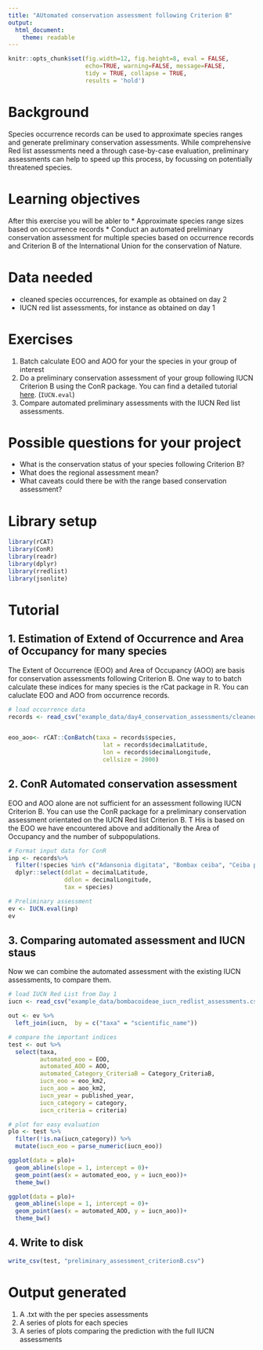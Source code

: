 ```yaml
---
title: "AUtomated conservation assessment following Criterion B"
output: 
  html_document:
    theme: readable
---
```


```r
knitr::opts_chunk$set(fig.width=12, fig.height=8, eval = FALSE,
                      echo=TRUE, warning=FALSE, message=FALSE,
                      tidy = TRUE, collapse = TRUE,
                      results = 'hold')
```
# Background
Species occurrence records can be used to approximate species ranges and generate preliminary conservation assessments. While comprehensive Red list assessments need a through case-by-case evaluation, preliminary assessments can help to speed up this process, by focussing on potentially threatened species.

# Learning objectives
After this exercise you will be abler to 
* Approximate species range sizes based on occurrence records
* Conduct an automated preliminary conservation assessment for multiple species based on occurrence records and Criterion B of the International Union for the conservation of Nature.

# Data needed
- cleaned species occurrences, for example as obtained on day 2
- IUCN red list assessments, for instance as obtained on day 1

# Exercises
1. Batch calculate EOO and AOO for your the species in your group of interest
2. Do a preliminary conservation assessment of your group following IUCN Criterion B using the ConR package. You can find a detailed tutorial [here](https://cran.r-project.org/web/packages/ConR/vignettes/my-vignette.html). (`IUCN.eval`)
2. Compare automated preliminary assessments with the IUCN Red list assessments.

# Possible questions for your project
* What is the conservation status of your species following Criterion B?
* What does the regional assessment mean?
* What caveats could there be with the range based conservation assessment?

# Library setup
```r
library(rCAT)
library(ConR)
library(readr)
library(dplyr)
library(rredlist)
library(jsonlite)
```

# Tutorial

## 1. Estimation of Extend of Occurrence and Area of Occupancy for many species
The Extent of Occurrence (EOO) and Area of Occupancy (AOO) are basis for conservation assessments following Criterion B. One way to to batch calculate these indices for many species is the rCat package in R. You can caluclate EOO and AOO from occurrence records.

```r
# load occurrence data
records <- read_csv("example_data/day4_conservation_assessments/cleaned_occurrences_bombacoideae.csv")


eoo_aoo<- rCAT::ConBatch(taxa = records$species,
                           lat = records$decimalLatitude,
                           lon = records$decimalLongitude,
                           cellsize = 2000) 
```   


## 2. ConR Automated conservation assessment 
EOO and AOO alone are not sufficient for an assessment following IUCN Criterion B. You can use the ConR package for a preliminary conservation assessment orientated on the IUCN Red list Criterion B. T His is based on the EOO we have encountered above and additionally the Area of Occupancy and the number of subpopulations.

```r
# Format input data for ConR
inp <- records%>%
  filter(!species %in% c("Adansonia digitata", "Bombax ceiba", "Ceiba pentandra")) %>% 
  dplyr::select(ddlat = decimalLatitude,
                ddlon = decimalLongitude, 
                tax = species)

# Preliminary assessment
ev <- IUCN.eval(inp)
ev
```

## 3. Comparing automated assessment and IUCN staus
Now we can combine the automated assessment with the existing IUCN assessments, to compare them.

```r
# load IUCN Red List from Day 1
iucn <- read_csv("example_data/bombacoideae_iucn_redlist_assessments.csv")

out <- ev %>% 
  left_join(iucn,  by = c("taxa" = "scientific_name"))

# compare the important indices
test <- out %>% 
  select(taxa, 
         automated_eoo = EOO, 
         automated_AOO = AOO, 
         automated_Category_CriteriaB = Category_CriteriaB,
         iucn_eoo = eoo_km2,
         iucn_aoo = aoo_km2,
         iucn_year = published_year,
         iucn_category = category, 
         iucn_criteria = criteria)

# plot for easy evaluation
plo <- test %>% 
  filter(!is.na(iucn_category)) %>% 
  mutate(iucn_eoo = parse_numeric(iucn_eoo))

ggplot(data = plo)+
  geom_abline(slope = 1, intercept = 0)+
  geom_point(aes(x = automated_eoo, y = iucn_eoo))+
  theme_bw()

ggplot(data = plo)+
  geom_abline(slope = 1, intercept = 0)+
  geom_point(aes(x = automated_AOO, y = iucn_aoo))+
  theme_bw()

```

## 4. Write to disk

```r
write_csv(test, "preliminary_assessment_criterionB.csv")
```

# Output generated
1. A .txt with the per species assessments
2. A series of plots for each species
3. A series of plots comparing the prediction with the full IUCN assessments

